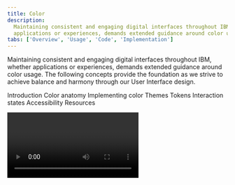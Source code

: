 ```yaml
---
title: Color
description:
  Maintaining consistent and engaging digital interfaces throughout IBM, whether
  applications or experiences, demands extended guidance around color usage.
tabs: ['Overview', 'Usage', 'Code', 'Implementation']
---
```



<PageDescription>

Maintaining consistent and engaging digital interfaces throughout IBM, whether
applications or experiences, demands extended guidance around color usage. The
following concepts provide the foundation as we strive to achieve balance and
harmony through our User Interface design.

</PageDescription>

<AnchorLinks>

<AnchorLink>Introduction</AnchorLink>
<AnchorLink>Color anatomy</AnchorLink>
<AnchorLink>Implementing color</AnchorLink>
<AnchorLink>Themes</AnchorLink>
<AnchorLink>Tokens</AnchorLink>
<AnchorLink>Interaction states</AnchorLink>
<AnchorLink>Accessibility</AnchorLink>
<AnchorLink>Resources</AnchorLink>

</AnchorLinks>

<Video title="Color Overview" vimeoId="281513790" />

<br />

<br />

## Introduction

Application of the color palette brings a unified and recognizable consistency
to IBM's array of digital products and interfaces. This consistency is grounded
in a set of well-defined rules about how to work with the Carbon component
library in the context of dark and light themes.

<GifPlayer color="dark">

![6 screenshots showing a range of color schemes and considerations for text and data visualizations](images/introduction.gif)
![UI color alternatives](images/introduction.jpeg)

</GifPlayer>

## Color anatomy

Carbon’s default themes are derived from the IBM Design Language color palette.
The neutral gray family is dominant in the default themes, making use of subtle
shifts in value to organize content into distinct zones.

The core blue family serves as the primary action color across all IBM products
and experiences. Additional colors are used sparingly and purposefully.

<div>
  <ColorGrid colorFamily="blue" />
  <ColorGrid colorFamily="gray" />
</div>
{/* possible TODO: remove inline style */}
<ColorGrid colorFamily="alerts" style="margin-top: 2rem" />
<Caption>Alert Colors</Caption>

### Layering model

Colors in the neutral gray palette are layered on top of each other to create
depth and spatial associations. The layering model defines the logic of how
colors stack on top of each other in a UI when using the Carbon themes. Aspects
of the layering model are built directly into the themes, color tokens, and
components.

The layering model differs between the _light_ and _dark_ themes.

- In the light themes, layers alternate between White and Gray 10 with each
  added layer.
- In the dark themes, layers become one step lighter with each added layer.

<Row>
<Column colLg={12}>

![Layering model for light themes](images/color-layering-model-light.png)

</Column>
</Row>

<Caption>
  Light theme layering model and example shown in the White theme.
</Caption>

<Row>
<Column colLg={12}>

![Layering model for dark themes](images/color-layering-model-dark.png)

</Column>
</Row>

<Caption>
  Dark theme layering model and example shown in the Gray 100 theme.
</Caption>

<br />

## Implementing color

Carbon uses themes and tokens to manage color. Tokens are role-based, and themes
specify the color values that serve those roles in the UI.

| Term  | Definition                                                                                                                                                                                             |     |
| ----- | ------------------------------------------------------------------------------------------------------------------------------------------------------------------------------------------------------ | --- |
| Theme | A theme is a collection of colors designed to create a specific aesthetic. Themes control the color value assigned to a token. For example, White theme, Gray 10 theme, Gray 90 theme, Gray 100 theme. |     |
| Token | A token is the role-based identifier that assigns a color. Unlike hex codes, tokens apply universally across themes. For example, `$layer`, `$border-subtle`, `$support-error`.                        |     |
| Role  | A role is the systematic usage of a color. Roles cannot be changed between themes.                                                                                                                     |     |
| Value | A value is the unique visual attribute (hex code, rgba value) assigned to a token through the use of a theme.                                                                                          |

## Themes

Themes serve as an organizational framework for color in Carbon, with each theme
based on a specific primary background color. And they actually get their names
from their background color. There are two default _light_ themes and two
default _dark_ themes.

The light themes are based on White and Gray 10 backgrounds, and the dark themes
use Gray 100 and Gray 90 backgrounds. Within each theme, the values for the
universal color tokens use the primary background color as the base of its
layering model.

<Row className="color-blocks">
<Column colSm={1} colMd={1} colLg={2}>

<div className="bx--aspect-ratio bx--aspect-ratio--1x1">
  <div className="bx--aspect-ratio--object color-square color-square--white">
    White
  </div>
</div>

<div className="bx--caption">Light</div>

</Column>
<Column colSm={1} colMd={1} colLg={2}>

<div className="bx--aspect-ratio bx--aspect-ratio--1x1">
  <div className="bx--aspect-ratio--object color-square color-square--gray-10">
    Gray 10
  </div>
</div>

</Column>
<Column colSm={1} colMd={1} colLg={2}>

<div className="bx--aspect-ratio bx--aspect-ratio--1x1">
  <div className="bx--aspect-ratio--object color-square color-square--gray-100">
    Gray 100
  </div>
</div>

<div className="bx--caption">Dark</div>

</Column>
<Column colSm={1} colMd={1} colLg={2}>

<div className="bx--aspect-ratio bx--aspect-ratio--1x1">
  <div className="bx--aspect-ratio--object color-square color-square--gray-90">
    Gray 90
  </div>
</div>

</Column>
</Row>

<br />
<Title> Global background colors </Title>

| Theme    | Primary background      | Token         | Hex value |                                             |
| -------- | ----------------------- | ------------- | --------- | ------------------------------------------: |
| White    | Global Background Light | `$background` | `#ffffff` |  <ColorBlock size="xs">#ffffff</ColorBlock> |
| Gray 10  | Global Background Light | `$background` | `#f4f4f4` | <ColorBlock  size="xs">#f4f4f4</ColorBlock> |
| Gray 90  | Global Background Dark  | `$background` | `#262626` | <ColorBlock  size="xs">#282828</ColorBlock> |
| Gray 100 | Global Background Dark  | `$background` | `#161616` | <ColorBlock  size="xs">#171717</ColorBlock> |

<br />

### Light themes

There are two light themes in Carbon: White and Gray 10. In the light themes,
layers alternate between White and Gray 10. For enabled UI colors light themes
primarily use the color range of White to Gray 20, and for text and icons uses
the color range between Gray 100 and Gray 60.

- **White theme**: uses White backgrounds and is paired with components using
  Gray 10 containers for its first layer.
- **Gray 10 theme:** uses Gray 10 backgrounds and is paired with components
  using white containers for its first layer.

All of the themes are available in
[Design kits](https://carbondesignsystem.com/designing/kits/sketch/).

<Tabs>

<Tab label="White">

![A dashboard in the white theme](images/color-overview-themes-white.png)

</Tab>

<Tab label="Gray 10">

![A dashboard in the Gray 10 theme](images/color-overview-themes-gray10.png)

</Tab>

</Tabs>

<DoDontRow>
  <DoDont caption="Gray 10 dropdown on White background." colLg={6}>

![Gray 10 dropdown on White background.](images/Light_theme_01.png)

  </DoDont>
<DoDont type="dont" colLg={6} caption="Avoid use of midtones.">

![Gray 10 dropdown on a Gray 20 background](images/Light_theme_04.png)

  </DoDont>
</DoDontRow>

<br />

### Dark themes

There are two dark themes: Gray 90 and Gray 100. In the dark themes, layers
become one step lighter with each added layer. For enabled UI colors, dark
themes primarily use the color range of Gray 100 through Gray 70, and for text
and icons uses the color range between White and Gray 50.

- **Gray 90 theme**: uses Gray 90 backgrounds and is paired with components
  using Gray 80 containers to start.
- **Gray 100 theme:** uses Gray 100 backgrounds and is paired with components
  using Gray 90 containers to start.

All of the themes are available in
[Design kits](https://carbondesignsystem.com/designing/kits/sketch/).

<Tabs>

<Tab label="Gray 90">

![A dashboard in the Gray 90 theme](images/color-overview-themes-gray90.png)

</Tab>

<Tab label="Gray 100">

![A dashboard in the Gray 100 theme](images/color-overview-themes-gray100.png)

</Tab>

</Tabs>

<DoDontRow>
  <DoDont
    colLg={6}
    caption="Gray 90 dropdown on Gray 100 background.">

![Gray 90 dropdown on Gray 100 background](images/Dark_theme_01_new.png)

  </DoDont>
 <DoDont type="dont" colLg={6} caption="Do not apply components that are darker than the background unless using high-contrast mode.">

![Gray 100 dropdown on Gray 90 background](images/Dark_theme_04_new.png)

  </DoDont>
</DoDontRow>

<br />

### High contrast moments

In some cases, it is helpful to apply light components to dark backgrounds or
dark components to light backgrounds. This technique is useful to focus
attention or create visual tension. Some high contrast moments are baked into
the themes by using the `inverse` tokens, like the tooltip component. Other
times high contrast moments can be achieved through applying
[inline theming](/guidelines/color/implementation#inline-theming) for instances
like a dark UI Shell Header with a light theme page.

<DoDontRow>
  <DoDont colLg={6}>

![High contrast example in a light theme.](images/High_contrast_01.png)

  </DoDont>
  <DoDont colLg={6}>

![High contrast example in a dark theme.](images/High_contrast_02.png)

  </DoDont>
</DoDontRow>

<br />

## Tokens

Color in Carbon is managed through tokens. Tokens are an abstracted method of
applying color in a consistent, reusable, and scalable way. Tokens are used in
place of a hard coded values, like a hex code. Tokens allow for value changes to
be made at scale, making design language changes easy to implement as well as
making color theming possible.

Each color token is assigned a role and a value. The role determines where the
token is applied in the UI and the value is the actual color (hex code) that
appears in the assigned theme. Color token names and roles are the same across
themes, only the assigned value will change base on which theme is being used.

See the [color usage](/guidelines/color/usage) tab for the full list of color
tokens.

<Row>
<Column colLg={12}>

![Generic text input showing same tokens assigned for White and Gray 100 themes.](images/color-overview-tokens.png)

</Column>
</Row>

<Caption>
  Color tokens for components are the same across themes as shown by this text
  input using the White theme (left) and Gray 100 theme (right).
</Caption>

<br />

#### The power of tokens

When building a component or designing a part of your product, you may be
tempted to use colors directly from the IBM Design Language. Like, when building
a form you want all of the input labels to be Gray 70 (following Carbon
guidelines) so you use the hex code `#565656` in code.

In the future, the design language may update the value of Gray 70. In this
case, you need to manually change the color of your labels by updating ever hard
coded instance of `#565656`. If you had instead used the Carbon color token
`$text-secondary`, all your labels would have received the color update
automatically.

In another scenario, you may want to support a user preference of light mode and
dark mode in your product. In this situation, you would also need to use
the `$text-secondary` token instead of the hard coded hex color. Under the hood,
the `$text-secondary` token will dynamically map
to `#565656` or `#ffffff` depending on the theme. By using the tokens from the
start you can fast track other color functionalities like theming needed in the
future.

In summary, tokens help us abstract how we use color from the values themselves.

### Token names

For quick reference, the role of a token is represented in the token name itself
to help you make correct usage decisions. The token names are divided into three
possible parts. The first part of the token name references the general UI
element the color is being applied to, like `background`, `text`, or `border`.
The second part of token name will specify its role. It will be an adjective
that describes how or when to use to token, like `subtle` or `primary`. At its
end, token name can also include the interaction state of the token like `hover`
or `active`.

### Token groups

There are 10 main groups of color tokens. They are grouped by the common UI
element they are applied too. Grouping tokens makes it easier to find and apply
color tokens. There are a few core tokens that do not belong to the a group and
stand as individual tokens like `$overlay`, `$highlight`, and `$interactive`.

| Token group | Applied to                                               |
| ----------- | -------------------------------------------------------- |
| Background  | Page or primary backgrounds                              |
| Layer       | Stacking containers or UI elements                       |
| Field       | Form and input container backgrounds                     |
| Border      | Dividers, rules, and borders between and around elements |
| Text        | Type and type styles                                     |
| Link        | Standalone and inline links                              |
| Icon        | Icons and pictograms                                     |
| Support     | Notification elements and status indicators              |
| Focus       | Focus states                                             |
| Skeleton    | Skeleton states                                          |

<br />

#### Component tokens

Some components have their own specific color tokens, known as _component
tokens_. They represent the properties associated with a particular component.
They are not global tokens like the core tokens and should never be used for
anything other than their own component. For a full list for component tokens
see the [color usage](/guidelines/color/usage) tab. To see how the tokens are
applied in the components themselves, visit the component’s style page.

- [Button](/components/button/style#color)
- [Tag](/components/tag/style#color)
- [Notification](/components/notification/style#color)

## Interaction states

In addition to the core set of enabled-state tokens, there are five other
primary interaction states defined with tokens for each theme. Interaction
tokens are signified by the addition of a state name added to the end of the
base token name. For example, the `$background` hover state token is
`$background-hover`.

The color layering model for interaction tokens is as follows:

- For values between Black and Gray 70, interaction gets lighter.
- For values between Gray 60 and White, interaction gets darker.

<Row>
<Column colLg={12}>

![Hover states palette](images/color-overview-interactive.png)

</Column>
</Row>

<br />

### Hover

Hover is a subtle visual change that appears when a mouse cursor moves over an
interactive element. Hover states have their own tokens and are identified by
`-hover` added to the end of the base token name, such as `$background-hover`.

In the IBM themes, hover states token values are “half steps” between two
adjacent colors on the IBM core color palette steps. These values fall outside
of the IBM core color palette steps and have their own spectrum. Hover colors
should not be used for anything other hover states.

- For values between Black and 70, the hover state is a half step lighter.
- For values between 60 and White, the hover state is a half step darker.

Elements like text or icons that use `secondary` colors for their enabled state,
will change to the `primary` color on hover, giving them a subtle emphasis. Most
of the time, this shift in color (on the text or icon element) will be
accompanied by a background hover color shift as well. For example, an overflow
menu uses `$text-secondary` and `$layer` in its enabled state. On hover, the
text switches to `$text-primary` and the background to `$layer-hover`.

<Row>
<Column colLg={8}>

![Hover state colors are half steps](images/color-overview-interactive-hover.png)

</Column>
</Row>

<Caption>
  Shown in the white theme, '$layer' enabled color (1) has a value of 10 and
  '$layer-hover' (2) has a value of 15.
</Caption>

<br />

### Active

The active state can be used to indicate a `click`, `tap` or down press of a
button. Active tokens are identified by `-active` added after the base token
name, such as `$button-primary-active`. Active state values are two full steps
lighter or darker on the IBM color scale. For example, the Blue 60 active state
is Blue 80.

- For values between 100 and 70, the active state is two full steps lighter.
- For values between 60 and 10, the active state is two full steps darker.

The exceptions are that White value shares the same active state value as Gray
10, and Black value shares the same active state value as Gray 100.

<Row>
<Column colLg={8}>

![Active state colors are two steps over](images/color-overview-interactive-active.png)

</Column>
</Row>

<Caption>
  Shown in the White theme, `$button-primary` enabled color (1) has a value of
  Blue 60 and `$button-primary-active` active color (2) has a value of Blue 80.
</Caption>

<br />

### Selected

Selected states indicate item(s) or option(s) that have been chosen in the UI by
the user through any input method. Selected tokens are identified by the
`-selected` added after base token name, such as `$layer-selected-01`. The color
logic for selected state is either one full step lighter or darker on the IBM
color scale. For example, the Gray100 selected state is Gray 90.

- For values between 100 and 70, the selected state is one full step lighter.
- For values between 60 and 10, the selected state one full step darker.

The exception is that White shares the same selected state value as Gray 10, and
Black shares the same selected state value as Gray 100.

Elements like text or icons that use `secondary` colors for their enabled state,
will change to the `primary` color when selected, giving them a subtle emphasis.
Most of the time, this shift in color (to the text or icon element) will be
accompanied by a selected background color shift as well.

<Row>
<Column colLg={8}>

![Selected state colors are one step over](images/color-overview-interactive-selected.png)

</Column>
</Row>

<Caption>
  Shown in the white theme, `$layer` enabled color (1) has a value of Gray 10
  and `$layer-selected` selected color (2) has a value of Gray 20.
</Caption>

<br />

### Focus

The focus state draws attention to the active element on a page when using the
keyboard or voice to navigate. In Carbon, the focus of an element is most
commonly indicated by a 2px border around the element. In order to make it easy
to identify and locate on a page, most focus states use only one color per theme
controlled through the `$focus` color token.

- In the light themes, the focus state usually appears as a Blue 60 border.
- In the dark themes, the focus state usually appears as a White border.

The exception is high contrast moments where a `$focus-inverse` color is used
instead.

Focus states are required on all interactive elements and must pass 3:1 color
contrast accessibility. Often times to achieve proper 3:1 contrast a
`$focus-inset` border is used between the focus border and the element itself.

<Row>
<Column colLg={8}>

![Focus state colors](images/color-overview-interactive-focus.png)

</Column>
</Row>

<Caption>
  White theme `$focus` color (1) and Gray 90 theme `$focus` color (2).
</Caption>

<br />

### Disabled

A disabled state is applied to a component when the user is not allowed to
interact with the component due to either permissions, dependencies, or
pre-requisites. Disabled states completely remove the interactive function of a
component and therefore don't receive hover or focus. Disabled state styling is
not subject to WC3 contrast compliance standards and is intentionally
de-emphasized in a faded fashion.

Disabled elements are always styled in the Gray family no matter its base color.
A component's specific styling will depend on the elements within it and what
layers they are placed on. Some tokens have their own specific disabled tokens,
such as `$layer-disabled`, while other elements are grouped together and share a
disabled token like `$text-disabled`.

- For the light themes, disabled color values range from White to Gray 50
- For the dark themes, disabled color values range from Gray 90 to Gray 40

## Accessibility

Using various forms of contrast is the most important consideration when making
user-friendly color and interface choices. Awareness of standards and best
practices is the key to accessible color selections.

<Row className="resource-card-group">
<Column colMd={4} colLg={4} noGutterSm>
    <ResourceCard
      subTitle="IBM Design Language: Accessibility"
      aspectRatio="2:1"
      href="https://www.ibm.com/design/language/color#accessibility"
      >

<MdxIcon name="bee" />

  </ResourceCard>
</Column>
<Column colMd={4} colLg={4} noGutterSm>
    <ResourceCard
      subTitle="IBM Accessibility: Color and Contrast"
      aspectRatio="2:1"
      href="https://www.ibm.com/able/toolkit/design/visual/color-and-contrast"
      >

<MdxIcon name="bee" />

  </ResourceCard>
</Column>
</Row>

### Contrast ratios

Contrast is the difference in brightness between any two elements. The
[Web Content Acessibility Guidelines (WCAG)](https://www.w3.org/TR/WCAG21/) set
specific ratios that achieve the minimum required contrast for legibility.
Generally speaking, small text is any size below 24px and requires a 4.5:1
contrast ratio. Large text is anything above 24px and requires a 3:1 contrast
ratio. Graphical elements, such as data visualizations, also require a 3:1
contrast ratio.

The IBM palette is comprised of twelve color grades—Black, White and ten values
for each hue. The following table indicates the minimum number of steps required
to achieve commonly used contrast ratios between any two colors.

<Row>
<Column colLg={8}>
<ArtDirection>

![color grades - Mobile image](images/colorgrades_table_mobile.png)
![color grades graphic](images/colorgrades_table.png)

</ArtDirection>
</Column>
</Row>

| Color 1 | Color 2 (4.5:1 contrast)   | Color 2 (3:1 contrast)     |
| ------- | -------------------------- | -------------------------- |
| Black   | 50 through White (6 steps) | 60 through White (5 steps) |
| 100     | 50 through White (5 steps) | 60 through White (4 steps) |
| 90      | 50 through White (4 steps) | 60 through White (3 steps) |
| 80      | 40 through White (4 steps) | 50 through White (3 steps) |
| 70      | 30 through White (4 steps) | 40 through White (3 steps) |
| 60      | 20 through White (4 steps) | 20 through White (4 steps) |
| 50      | 90 through Black (4 steps) | 80 through Black (3 steps) |
| 40      | 80 through Black (4 steps) | 70 through Black (3 steps) |
| 30      | 70 through Black (4 steps) | 70 through Black (4 steps) |
| 20      | 70 through Black (5 steps) | 60 through Black (4 steps) |
| 10      | 60 through Black (5 steps) | 50 through Black (4 steps) |
| White   | 60 through Black (6 steps) | 50 through Black (5 steps) |

## Resources

<Row className="resource-card-group">
<Column  colLg={4} colMd={4} noGutterSm>
  <ResourceCard
    subTitle="RGB color palettes (.ase and .clr)"
    href="https://github.com/carbon-design-system/carbon/raw/main/packages/colors/artifacts/IBM_Colors.zip"
    >

<MdxIcon name="ase" />

  </ResourceCard>
</Column>
<Column colLg={4} colMd={4}  noGutterSm>
  <ResourceCard
    subTitle="Elements package: Color"
    href="https://github.com/carbon-design-system/carbon/tree/main/packages/colors"
    >

<MdxIcon name="github" />

  </ResourceCard>
</Column>
</Row>
